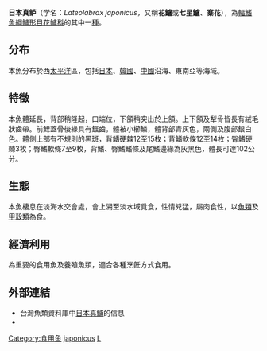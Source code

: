 {{Speciesbox
| taxon = Lateolabrax japonicus
| image = Suzuki201302.jpg
| image_caption = 釣到的日本真鱸
| status = NE
| status_system = IUCN3.1
| binomial_authority = [[Georges_Cuvier|Cuvier]] et [[阿希尔·瓦朗西安纳|Valenciennes]], 1828
| synonyms = *''Holocentrum maculatum''<br /><small>McClelland, 1844</small>
*''Labrax japonicus''<br /><small>Cuvier, 1828</small>
*''Lateolabrax japonicum''<br /><small>Cuvier, 1828</small>
*''Lateolabrax maculatus''<br /><small>McClelland, 1844</small>
*''Percalabrax japonicus''<br /><small>Cuvier, 1828</small>
*''Percalabrax poecilonotus''<br /><small>Guichenot, 1872</small>
}}

'''日本真鲈'''（学名：''Lateolabrax japonicus''，又稱'''花鱸'''或'''七星鱸'''、'''寨花'''），為[[輻鰭魚綱|輻鰭魚綱]][[鱸形目|鱸形目]][[花鱸科|花鱸科]]的其中一[[種|種]]。

==分布==
本魚分布於西[[太平洋|太平洋]]區，包括[[日本|日本]]、[[韓國|韓國]]、[[中國|中國]]沿海、東南亞等海域。

==特徵==
本魚體延長，背部稍隆起，口端位，下頷稍突出於上頷。上下頷及犁骨皆長有絨毛狀齒帶。前鰓蓋骨後緣具有鋸齒，體被小櫛鱗，體背部青灰色，兩側及腹部銀白色。體側上部有不規則的黑斑，背鰭硬棘12至15枚；背鰭軟條12至14枚；臀鰭硬棘3枚；臀鰭軟條7至9枚，背鰭、臀鰭鰭條及尾鰭邊緣為灰黑色，體長可達102公分。

==生態==
本魚棲息在淡海水交會處，會上溯至淡水域覓食，性情兇猛，屬肉食性，以[[魚類|魚類]]及[[甲殼類|甲殼類]]為食。

==經濟利用==
為重要的食用魚及養殖魚類，適合各種烹飪方式食用。{{citation needed|中醫認為七星鱸魚性溫味甘，有健脾胃、補肝腎、止咳化痰的作用。}}

==外部連結==
*台灣魚類資料庫中[https://web.archive.org/web/20071007044458/http://fishdb.sinica.edu.tw/2001new/importpic.asp?id=ZA52 日本真鱸]的信息
*{{FishBase_species|genus=Lateolabrax|species=japonicus|year=2011|month=12}}
{{Taxonbar|from=Q1151311}}

[[Category:食用鱼|Category:食用鱼]]
[[Category:花鱸屬|japonicus]]
[[Category:1828年描述的魚類|L]]